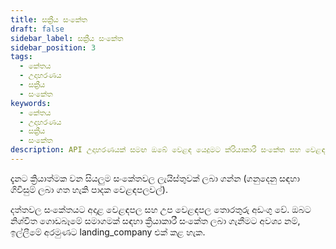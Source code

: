 ```yaml
---
title: සක්‍රීය සංකේත
draft: false
sidebar_label: සක්‍රීය සංකේත
sidebar_position: 3
tags:
  - කේතය
  - උදාහරණය
  - සක්‍රීය
  - සංකේත
keywords:
  - කේතය
  - උදාහරණය
  - සක්‍රීය
  - සංකේත
description: API උදාහරණයක් සමඟ ඔබේ වෙළඳ යෙදුමට ක්රියාකාරී සංකේත සහ වෙළඳපල තොරතුරු එකතු කරන්නේ කෙසේදැයි ඉගෙන ගන්න.
---
```



දැනට ක්‍රියාත්මක වන සියලුම සංකේතවල ලැයිස්තුවක් ලබා ගන්න (ගනුදෙනු සඳහා ගිවිසුම් ලබා ගත හැකි පාදක වෙළඳපලවල්).

<SandboxIframe sandbox={sandboxes.active_symbols} />

දත්තවල සංකේතයට අදාළ වෙළඳපල සහ උප වෙළඳපල තොරතුරු අඩංගු වේ. ඔබට නිශ්චිත ගොඩබෑමේ සමාගමක් සඳහා ක්‍රියාකාරී සංකේත ලබා ගැනීමට අවශ්‍ය නම්, ඉල්ලීමේ අරමුණට landing_company එක් කළ හැක.
